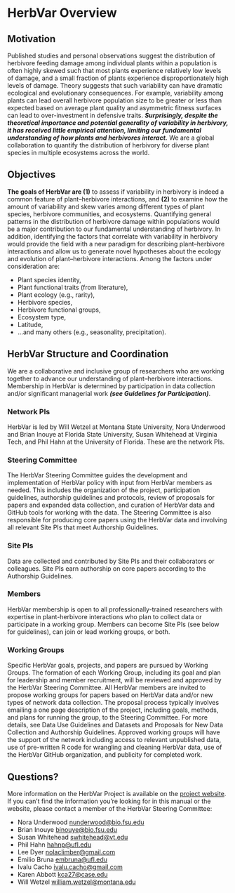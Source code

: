 # HerbVar Overview {#sec-overview}

## Motivation

Published studies and personal observations suggest the distribution of herbivore feeding damage among individual plants within a population is often highly skewed such that most plants experience relatively low levels of damage, and a small fraction of plants experience disproportionately high levels of damage. Theory suggests that such variability can have dramatic ecological and evolutionary consequences. For example, variability among plants can lead overall herbivore population size to be greater or less than expected based on average plant quality and asymmetric fitness surfaces can lead to over-investment in defensive traits. ***Surprisingly, despite the theoretical importance and potential generality of variability in herbivory, it has received little empirical attention, limiting our fundamental understanding of how plants and herbivores interact.*** We are a global collaboration to quantify the distribution of herbivory for diverse plant species in multiple ecosystems across the world.

## Objectives

**The goals of HerbVar are (1)** to assess if variability in herbivory is indeed a common feature of plant–herbivore interactions, and **(2)** to examine how the amount of variability and skew varies among different types of plant species, herbivore communities, and ecosystems. Quantifying general patterns in the distribution of herbivore damage within populations would be a major contribution to our fundamental understanding of herbivory. In addition, identifying the factors that correlate with variability in herbivory would provide the field with a new paradigm for describing plant–herbivore interactions and allow us to generate novel hypotheses about the ecology and evolution of plant–herbivore interactions. Among the factors under consideration are:

  - Plant species identity,
  - Plant functional traits (from literature),
  - Plant ecology (e.g., rarity),
  - Herbivore species,
  - Herbivore functional groups,
  - Ecosystem type,
  - Latitude,
  - ...and many others (e.g., seasonality, precipitation).
  

## HerbVar Structure and Coordination

We are a collaborative and inclusive group of researchers who are working together to advance our understanding of plant–herbivore interactions. Membership in HerbVar is determined by participation in data collection and/or significant managerial work ***(see Guidelines for Participation)***.

### Network PIs

HerbVar is led by Will Wetzel at Montana State University, Nora Underwood and Brian Inouye at Florida State University, Susan Whitehead at Virginia Tech, and Phil Hahn at the University of Florida. These are the network PIs.

### Steering Committee

The HerbVar Steering Committee guides the development and implementation of HerbVar policy with input from HerbVar members as needed. This includes the organization of the project, participation guidelines, authorship guidelines and protocols, review of proposals for papers and expanded data collection, and curation of HerbVar data and GitHub tools for working with the data. The Steering Committee is also responsible for producing core papers using the HerbVar data and involving all relevant Site PIs that meet Authorship Guidelines.

### Site PIs

Data are collected and contributed by Site PIs and their collaborators or colleagues. Site PIs earn authorship on core papers according to the Authorship Guidelines.

### Members 

HerbVar membership is open to all professionally-trained researchers with expertise in plant-herbivore interactions who plan to collect data or participate in a working group. Members can become Site PIs (see below for guidelines), can join or lead working groups, or both.

### Working Groups

Specific HerbVar goals, projects, and papers are pursued by Working Groups. The formation of each Working Group, including its goal and plan for leadership and member recruitment, will be reviewed and approved by the HerbVar Steering Committee. All HerbVar members are invited to propose working groups for papers based on HerbVar data and/or new types of network data collection. The proposal process typically involves emailing a one page description of the project, including goals, methods, and plans for running the group, to the Steering Committee. For more details, see Data Use Guidelines and Datasets and Proposals for New Data Collection and Authorship Guidelines. Approved working groups will have the support of the network including access to relevant unpublished data, use of pre-written R code for wrangling and cleaning HerbVar data, use of the HerbVar GitHub organization, and publicity for completed work.


## Questions?

More information on the HerbVar Project is available on the [project website](https://herbvar.org/). If you can't find the information you're looking for in this manual or the website, please contact a member of the HerbVar Steering Committee: 

- Nora Underwood [nunderwood\@bio.fsu.edu](mailto:nunderwood@bio.fsu.edu){.email}  
- Brian Inouye [binouye\@bio.fsu.edu](mailto:binouye@bio.fsu.edu){.email}  
- Susan Whitehead [swhitehead\@vt.edu](mailto:swhitehead@vt.edu){.email}  
- Phil Hahn [hahnp\@ufl.edu](mailto:hahnp@ufl.edu){.email}  
- Lee Dyer [nolaclimber\@gmail.com](mailto:nolaclimber@gmail.com){.email}  
- Emilio Bruna [embruna\@ufl.edu](mailto:embruna@ufl.edu){.email}  
- Ivalu Cacho [ivalu.cacho\@gmail.com](mailto:ivalu.cacho@gmail.com){.email- }  
- Karen Abbott [kca27\@case.edu](mailto:kca27@case.edu){.email}  
- Will Wetzel [william.wetzel\@montana.edu](mailto:william.wetzel@montana.edu){.email}

